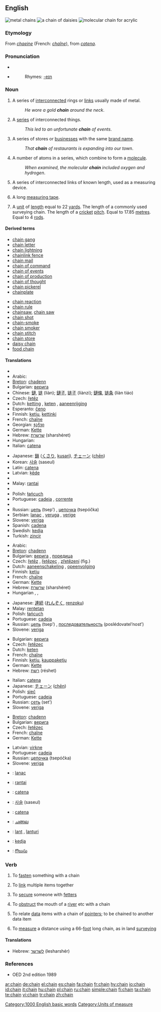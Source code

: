 {{wikipedia}}
==English==
[[Image:Chain.agr.jpg|thumb|right|metal chains]]
[[Image:Daisy_chain.JPG|thumb|right|a chain of daisies]]
[[Image:PMMA-chain.png|thumb|right|molecular chain for acrylic]]

===Etymology===
From {{OF.}} ''[[chaeine]]'' (French: ''[[chaîne]]''), from {{L.}} ''[[catena]]''.

===Pronunciation===
* {{IPA|/'ʧe:jn/}}
* {{audio|en-us-chain.ogg|Audio (US)}}
*: Rhymes: [[Rhymes:English:-eɪn|-eɪn]]

===Noun===
{{en-noun}}

# A series of [[interconnected]] rings or [[link]]s usually made of metal.
#: ''He wore a gold '''chain''' around the neck''.
# A [[series]] of interconnected things.
#: ''This led to an unfortunate '''chain''' of events''.
# A series of stores or [[business]]es with the same [[brand name]].
#: ''That '''chain''' of restaurants is expanding into our town''.
# A number of atoms in a series, which combine to form a [[molecule]].
#: ''When examined, the molecular '''chain''' included oxygen and hydrogen''.
# {{surveying}} A series of interconnected links of known length, used as a measuring device.
# {{surveying}} A long [[measuring tape]].
# A [[unit]] of [[length]] equal to 22 [[yard]]s. The length of a commonly used surveying chain. The length of a [[cricket]] [[pitch]]. Equal to 17.85 [[metre]]s. Equal to 4 [[rod]]s.

====Derived terms====
{{top2}}
* [[chain gang]]
* [[chain letter]]
* [[chain lightning]]
* [[chainlink fence]]
* [[chain mail]]
* [[chain of command]]
* [[chain of events]]
* [[chain of production]]
* [[chain of thought]]
* [[chain pickerel]]
* [[chainplate]]
{{mid2}}
* [[chain reaction]]
* [[chain rule]]
* [[chainsaw]], [[chain saw]]
* [[chain shot]]
* [[chain-smoke]]
* [[chain smoker]]
* [[chain stitch]]
* [[chain store]]
* [[daisy chain]]
* [[food chain]]
{{bottom}}

====Translations====
{{trans-top|a series of interconnected rings or links}}
* {{trreq|Albanian}}
* Arabic: {{Arab|[[سلسلة]]}} {{IPAchar|(sílsila)}} {{f}}
* [[Breton]]: [[chadenn]] {{f}}
* Bulgarian: [[верига]] {{f}}
* Chinese: [[鏈]], [[链]] (liàn); [[鏈子]], [[链子]] (liànzi); [[鏈條]], [[链条]] (liàn tiáo)
* Czech: [[řetěz]] {{m}}
* Dutch: [[ketting]] {{f}}, [[keten]] {{f}}, [[aaneenrijging]] {{f}}
* Esperanto: [[ĉeno]]
* Finnish: [[ketju]], [[kettinki]]
* French: [[chaîne]] {{f}}
* Georgian: [[ჯაჭვი]]
* German: [[Kette]] {{f}}
* Hebrew: [[שרשרת]] (sharshéret) {{f}}
* Hungarian: {{t|hu|lánc}}
* Italian: [[catena#Italian|catena]] {{f}}
{{trans-mid}}
* Japanese: [[鎖]] ([[くさり]], [[kusari]]), [[チェーン]] ([[chēn]])
* Korean: [[사슬]] (saseul)
* Latin: [[catena]] {{f}}
* Latvian: [[ķēde]] {{f}}
* {{trreq|Lithuanian}}
* Malay: [[rantai]]
* {{trreq|Mongolian}}
* Polish: [[łańcuch]] {{m}}
* Portuguese: [[cadeia]] {{f}}, [[corrente]] {{f}}
* {{trreq|Romanian}}
* Russian: [[цепь]] (tsep’) {{f}}, [[цепочка]] (tsepóčka) {{f}}
* Serbian: [[lanac]] {{m}}, [[veruga]] {{f}}, [[verige]] {{f|p}}
* Slovene: [[veriga]] {{f}}
* Spanish: [[cadena]] {{f}}
* Swedish: [[kedja]] {{c}}
* Turkish: [[zincir]]
{{trans-bottom}}

{{trans-top|a series of interconnected things}}
* Arabic: {{Arab|[[سلسلة]]}} {{IPAchar|(sílsila)}} {{f}}
* [[Breton]]: [[chadenn]] {{f}}
* Bulgarian: [[верига]] {{f}}, [[поредица]] {{f}}
* Czech: [[řetěz]] {{m}}, [[řetězec]] {{m}}, [[zřetězení]] {{n}} (fig.)
* Dutch: [[aaneenschakeling]] {{f}}, [[opeenvolging]] {{f}}
* Finnish: [[ketju]]
* French: [[chaîne]] {{f}}
* German: [[Kette]] {{f}}
* Hebrew: [[שרשרת]] (sharshéret) {{f}}
* Hungarian {{t|hu|sor}}, {{t|hu|sorozat}}, {{t|hu|láncolat}}
{{trans-mid}}
* Japanese: [[連続]] ([[れんぞく]], [[renzoku]])
* Malay: [[rentetan]]
* Polish: [[łańcuch]] {{m}}
* Portuguese: [[cadeia]] {{f}}
* Russian: [[цепь]] (tsep’) {{f}}, [[последовательность]] (poslédovatel’nost’) {{f}}
* Slovene: [[veriga]] {{f}}
{{trans-bottom}}

{{trans-top|a series of stores or businesses with the same brand name}}
* Bulgarian: [[верига]] {{f}}
* Czech: [[řetězec]] {{m}}
* Dutch: [[keten]] {{f}}
* French: [[chaîne]] {{f}}
* Finnish: [[ketju]], [[kauppaketju]]
* German: [[Kette]] {{f}}
* Hebrew: [[רשת]] (réshet) {{f}}
{{trans-mid}}
* Italian: [[catena#Italian|catena]] {{f}}
* Japanese: [[チェーン]] ([[chēn]])
* Polish: [[sieć]] {{f}}
* Portuguese: [[cadeia]] {{f}}
* Russian: [[сеть]] (set’) {{f}}
* Slovene: [[veriga]] {{f}}
{{trans-bottom}}

{{trans-top|a number of atoms in a series, which combine to form a molecule}}
* [[Breton]]: [[chadenn]] {{f}}
* Bulgarian: [[верига]] {{f}}
* Czech: [[řetězec]] {{m}}
* French: [[chaîne]] {{f}}
* German: [[Kette]] {{f}}
{{trans-mid}}
* Latvian: [[virkne]] {{f}}
* Portuguese: [[cadeia]] {{f}}
* Russian: [[цепочка]] (tsepóčka) {{f}}
* Slovene: [[veriga]] {{f}}
{{trans-bottom}}

{{checktrans-top}}
* {{ttbc|Croatian}}: [[lanac]] {{m}}
* {{ttbc|Indonesian}}: [[rantai]]
* {{ttbc|Interlingua}}: [[catena]]
* {{ttbc|Korean}}: [[사슬]] (saseul)
{{checktrans-mid}}
* {{ttbc|Latin}}: [[catena#Latin|catena]] {{f}}
* {{ttbc|Malayalam}}: [[ചങ്ങല]]
* {{ttbc|Romanian}}: [[lanţ]] {{n}}, [[lanţuri]] {{n|p}}
* {{ttbc|Swedish}}: [[kedja]] {{c}}
* {{ttbc|Telugu}}: [[గొలుసు]]
{{checktrans-bottom}}

===Verb===
{{en-verb}}

# {{transitive}} To [[fasten]] something with a chain
# {{intransitive}} To [[link]] multiple items together
# {{transitive}} To [[secure]] someone with [[fetter]]s
# {{transitive}} To [[obstruct]] the mouth of a [[river]] etc with a chain
# {{computing}} To relate [[data]] items with a chain of [[pointer]]s; to be chained to another data item
# {{transitive}} To [[measure]] a distance using a 66-[[foot]] long chain, as in land [[surveying]]

====Translations====
{{trans-top|To link together}}
* Hebrew: [[לשרשר]] (lesharshér)
{{trans-mid}}
{{trans-bottom}}

===References===
{{R:Century 1911}}
{{R:Webster 1913}}
* OED 2nd edition 1989

[[Category:1000 English basic words]]
[[Category:Units of measure]]

[[ar:chain]]
[[de:chain]]
[[el:chain]]
[[es:chain]]
[[fa:chain]]
[[fr:chain]]
[[hy:chain]]
[[io:chain]]
[[id:chain]]
[[it:chain]]
[[hu:chain]]
[[pl:chain]]
[[ru:chain]]
[[simple:chain]]
[[fi:chain]]
[[ta:chain]]
[[te:chain]]
[[vi:chain]]
[[tr:chain]]
[[zh:chain]]